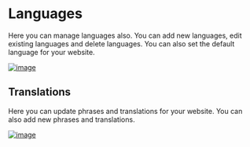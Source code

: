 # Languages

Here you can manage languages also. You can add new languages, edit existing languages and delete languages. You can also set the default language for your website.

[![image](https://www.linkpicture.com/q/Web-capture_5-3-2023_16838_aiimage.abndevs.net.jpeg)](https://www.linkpicture.com/view.php?img=LPic64046a81c805f1008106107)


## Translations

Here you can update phrases and translations for your website. You can also add new phrases and translations.

[![image](https://www.linkpicture.com/q/Screenshot-from-2023-03-05-14-25-68.png)](https://www.linkpicture.com/view.php?img=LPic64046b2475cdb1570913441)